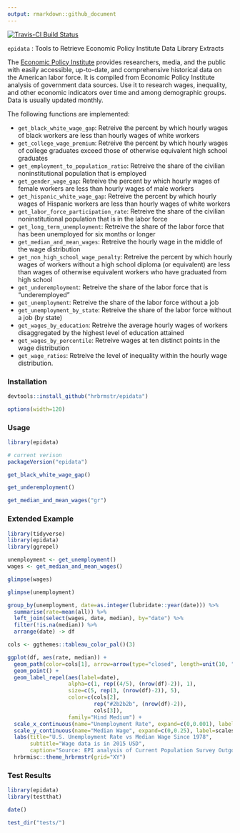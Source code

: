 ```yaml
---
output: rmarkdown::github_document
---
```


[![Travis-CI Build Status](https://travis-ci.org/hrbrmstr/epidata.svg?branch=master)](https://travis-ci.org/hrbrmstr/epidata)

`epidata` : Tools to Retrieve Economic Policy Institute Data Library Extracts

The [Economic Policy Institute](http://www.epi.org/data/) provides researchers, media, and
the public with easily accessible, up-to-date, and comprehensive historical data on the 
American labor force. It is compiled from Economic Policy Institute analysis of government
data sources. Use it to research wages, inequality, and other economic indicators over 
time and among demographic groups. Data is usually updated monthly.

The following functions are implemented:

- `get_black_white_wage_gap`:	Retreive the percent by which hourly wages of black workers 
   are less than hourly wages of white workers
- `get_college_wage_premium`:	Retreive the percent by which hourly wages of college graduates 
   exceed those of otherwise equivalent high school graduates
- `get_employment_to_population_ratio`:	Retreive the share of the civilian noninstitutional 
   population that is employed
- `get_gender_wage_gap`:	Retreive the percent by which hourly wages of female workers are 
   less than hourly wages of male workers
- `get_hispanic_white_wage_gap`:	Retreive the percent by which hourly wages of Hispanic 
   workers are less than hourly wages of white workers
- `get_labor_force_participation_rate`:	Retreive the share of the civilian noninstitutional
   population that is in the labor force
- `get_long_term_unemployment`:	Retreive the share of the labor force that has been unemployed 
   for six months or longer
- `get_median_and_mean_wages`:	Retreive the hourly wage in the middle of the wage distribution
- `get_non_high_school_wage_penalty`:	Retreive the percent by which hourly wages of workers 
   without a high school diploma (or equivalent) are less than wages of otherwise equivalent 
   workers who have graduated from high school
- `get_underemployment`:	Retreive the share of the labor force that is "underemployed"
- `get_unemployment`:	Retreive the share of the labor force without a job
- `get_unemployment_by_state`:	Retreive the share of the labor force without a job (by state)
- `get_wages_by_education`:	Retreive the average hourly wages of workers disaggregated by the 
   highest level of education attained
- `get_wages_by_percentile`:	Retreive wages at ten distinct points in the wage distribution
- `get_wage_ratios`:	Retreive the level of inequality within the hourly wage distribution.

### Installation

```r
devtools::install_github("hrbrmstr/epidata")
```

```r
options(width=120)
```

### Usage

```r
library(epidata)

# current verison
packageVersion("epidata")

get_black_white_wage_gap()

get_underemployment()

get_median_and_mean_wages("gr")
```

### Extended Example

```r
library(tidyverse)
library(epidata)
library(ggrepel)

unemployment <- get_unemployment()
wages <- get_median_and_mean_wages()

glimpse(wages)

glimpse(unemployment)

group_by(unemployment, date=as.integer(lubridate::year(date))) %>%
  summarise(rate=mean(all)) %>%
  left_join(select(wages, date, median), by="date") %>%
  filter(!is.na(median)) %>%
  arrange(date) -> df

cols <- ggthemes::tableau_color_pal()(3)

ggplot(df, aes(rate, median)) +
  geom_path(color=cols[1], arrow=arrow(type="closed", length=unit(10, "points"))) +
  geom_point() +
  geom_label_repel(aes(label=date),
                   alpha=c(1, rep((4/5), (nrow(df)-2)), 1),
                   size=c(5, rep(3, (nrow(df)-2)), 5),
                   color=c(cols[2],
                           rep("#2b2b2b", (nrow(df)-2)),
                           cols[3]),
                   family="Hind Medium") +
  scale_x_continuous(name="Unemployment Rate", expand=c(0,0.001), label=scales::percent) +
  scale_y_continuous(name="Median Wage", expand=c(0,0.25), label=scales::dollar) +
  labs(title="U.S. Unemployment Rate vs Median Wage Since 1978",
       subtitle="Wage data is in 2015 USD",
       caption="Source: EPI analysis of Current Population Survey Outgoing Rotation Group microdata") +
  hrbrmisc::theme_hrbrmstr(grid="XY")
```

### Test Results

```r
library(epidata)
library(testthat)

date()

test_dir("tests/")
```

